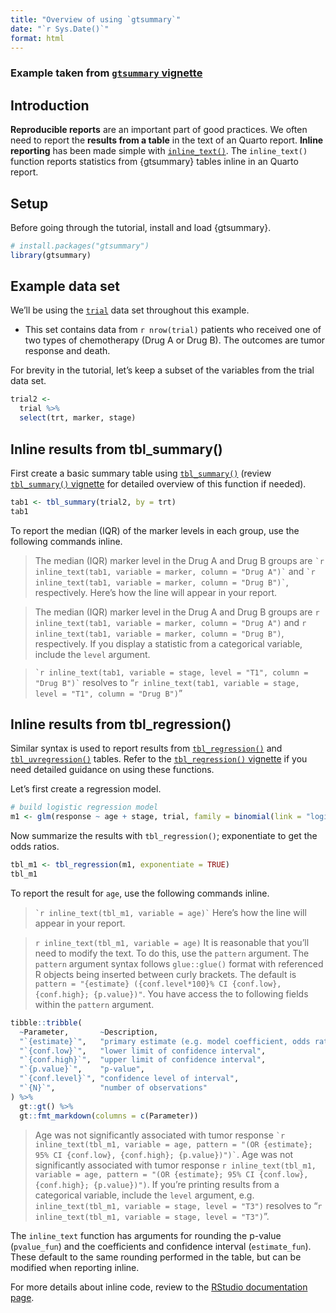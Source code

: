 ```yaml
---
title: "Overview of using `gtsummary`"
date: "`r Sys.Date()`"
format: html
---
```


### Example taken from [`gtsummary` vignette](http://www.danieldsjoberg.com/gtsummary/articles/inline_text.html)

## Introduction

**Reproducible reports** are an important part of good practices. We
often need to report the **results from a table** in the text of an
Quarto report. **Inline reporting** has been made simple with
[`inline_text()`](http://www.danieldsjoberg.com/gtsummary/reference/inline_text.tbl_summary.html).
The `inline_text()` function reports statistics from {gtsummary} tables
inline in an Quarto report.

## Setup

Before going through the tutorial, install and load {gtsummary}.

```r
# install.packages("gtsummary")
library(gtsummary)
```

## Example data set

We'll be using the
[`trial`](http://www.danieldsjoberg.com/gtsummary/reference/trial.html)
data set throughout this example.

-   This set contains data from `r nrow(trial)` patients who received
    one of two types of chemotherapy (Drug A or Drug B). The outcomes
    are tumor response and death.

For brevity in the tutorial, let's keep a subset of the variables from
the trial data set.

```r
trial2 <-
  trial %>%
  select(trt, marker, stage)
```

## Inline results from tbl_summary() {#inline_text_tbl_summary}

First create a basic summary table using
[`tbl_summary()`](http://www.danieldsjoberg.com/gtsummary/reference/tbl_summary.html)
(review [`tbl_summary()`
vignette](http://www.danieldsjoberg.com/gtsummary/articles/tbl_summary.html)
for detailed overview of this function if needed).

```r
tab1 <- tbl_summary(trial2, by = trt)
tab1
```

To report the median (IQR) of the marker levels in each group, use the
following commands inline.

> The median (IQR) marker level in the Drug A and Drug B groups are
> `` `r inline_text(tab1, variable = marker, column = "Drug A")` `` and
> `` `r inline_text(tab1, variable = marker, column = "Drug B")` ``,
> respectively. Here's how the line will appear in your report.

> The median (IQR) marker level in the Drug A and Drug B groups are
> `r inline_text(tab1, variable = marker, column = "Drug A")` and
> `r inline_text(tab1, variable = marker, column = "Drug B")`,
> respectively. If you display a statistic from a categorical variable,
> include the `level` argument.

> `` `r inline_text(tab1, variable = stage, level = "T1", column = "Drug B")` ``
> resolves to
> "`r inline_text(tab1, variable = stage, level = "T1", column = "Drug B")`"

## Inline results from tbl_regression() {#inline_text_tbl_regression}

Similar syntax is used to report results from
[`tbl_regression()`](http://www.danieldsjoberg.com/gtsummary/reference/tbl_regression.html)
and
[`tbl_uvregression()`](http://www.danieldsjoberg.com/gtsummary/reference/tbl_uvregression.html)
tables. Refer to the [`tbl_regression()`
vignette](http://www.danieldsjoberg.com/gtsummary/articles/tbl_regression.html)
if you need detailed guidance on using these functions.

Let's first create a regression model.

```r
# build logistic regression model
m1 <- glm(response ~ age + stage, trial, family = binomial(link = "logit"))
```

Now summarize the results with `tbl_regression()`; exponentiate to get
the odds ratios.

```r
tbl_m1 <- tbl_regression(m1, exponentiate = TRUE)
tbl_m1
```

To report the result for `age`, use the following commands inline.

> `` `r inline_text(tbl_m1, variable = age)` `` Here's how the line will
> appear in your report.

> `r inline_text(tbl_m1, variable = age)` It is reasonable that you'll
> need to modify the text. To do this, use the `pattern` argument. The
> `pattern` argument syntax follows `glue::glue()` format with
> referenced R objects being inserted between curly brackets. The
> default is
> `pattern = "{estimate} ({conf.level*100}% CI {conf.low}, {conf.high}; {p.value})"`.
> You have access the to following fields within the `pattern` argument.

```r
tibble::tribble(
  ~Parameter,       ~Description,
  "`{estimate}`",   "primary estimate (e.g. model coefficient, odds ratio)",
  "`{conf.low}`",   "lower limit of confidence interval",
  "`{conf.high}`",  "upper limit of confidence interval",
  "`{p.value}`",    "p-value",
  "`{conf.level}`", "confidence level of interval",
  "`{N}`",          "number of observations"  
) %>%
  gt::gt() %>%
  gt::fmt_markdown(columns = c(Parameter))
```

> Age was not significantly associated with tumor response
> `` `r inline_text(tbl_m1, variable = age, pattern = "(OR {estimate}; 95% CI {conf.low}, {conf.high}; {p.value})")` ``.
> Age was not significantly associated with tumor response
> `r inline_text(tbl_m1, variable = age, pattern = "(OR {estimate}; 95% CI {conf.low}, {conf.high}; {p.value})")`.
> If you're printing results from a categorical variable, include the
> `level` argument, e.g.
> `inline_text(tbl_m1, variable = stage, level = "T3")` resolves to
> "`r inline_text(tbl_m1, variable = stage, level = "T3")`".

The `inline_text` function has arguments for rounding the p-value
(`pvalue_fun`) and the coefficients and confidence interval
(`estimate_fun`). These default to the same rounding performed in the
table, but can be modified when reporting inline.

For more details about inline code, review to the [RStudio documentation
page](https://rmarkdown.rstudio.com/lesson-4.html).
